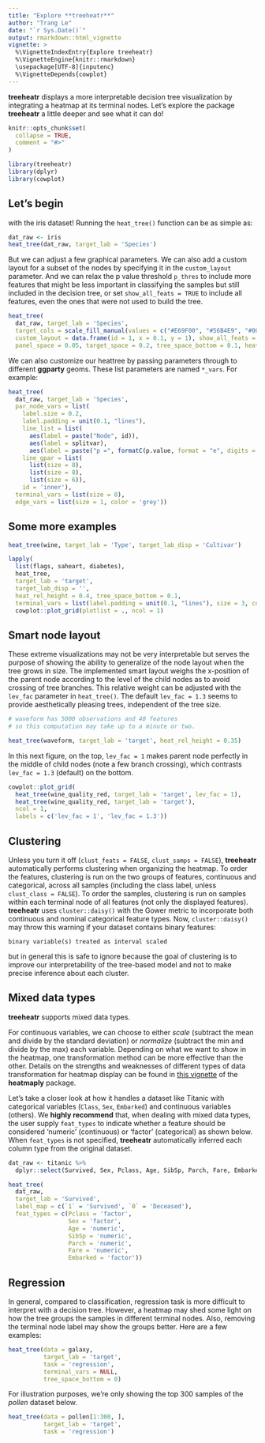 ```yaml
---
title: "Explore **treeheatr**"
author: "Trang Le"
date: "`r Sys.Date()`"
output: rmarkdown::html_vignette
vignette: >
  %\VignetteIndexEntry{Explore treeheatr}
  %\VignetteEngine{knitr::rmarkdown}
  \usepackage[UTF-8]{inputenc}
  %\VignetteDepends{cowplot}
---
```


**treeheatr** displays a more interpretable decision tree visualization by integrating a heatmap at its terminal nodes.
Let's explore the package **treeheatr** a little deeper and see what it can do!


```r
knitr::opts_chunk$set(
  collapse = TRUE,
  comment = "#>"
)
```

```r
library(treeheatr)
library(dplyr)
library(cowplot)
```

## Let's begin

with the iris dataset!
Running the `heat_tree()` function can be as simple as:

```r
dat_raw <- iris
heat_tree(dat_raw, target_lab = 'Species')
```

But we can adjust a few graphical parameters.
We can also add a custom layout for a subset of the nodes by specifying it in the `custom_layout` parameter.
And we can relax the p value threshold `p_thres` to include more features that might be less important in classifying the samples but still included in the decision tree, or set `show_all_feats = TRUE` to include all features, even the ones that were not used to build the tree.

```r
heat_tree(
  dat_raw, target_lab = 'Species',
  target_cols = scale_fill_manual(values = c("#E69F00", "#56B4E9", "#009E73")),
  custom_layout = data.frame(id = 1, x = 0.1, y = 1), show_all_feats = TRUE,
  panel_space = 0.05, target_space = 0.2, tree_space_bottom = 0.1, heat_rel_height = 0.4)
```

We can also customize our heattree by passing parameters through to different **ggparty** geoms.
These list parameters are named `*_vars`.
For example:

```r
heat_tree(
  dat_raw, target_lab = 'Species',
  par_node_vars = list(
    label.size = 0.2,
    label.padding = unit(0.1, "lines"),
    line_list = list(
      aes(label = paste("Node", id)),
      aes(label = splitvar),
      aes(label = paste("p =", formatC(p.value, format = "e", digits = 2)))),
    line_gpar = list(
      list(size = 8),
      list(size = 8),
      list(size = 6)),
    id = 'inner'),
  terminal_vars = list(size = 0),
  edge_vars = list(size = 1, color = 'grey'))
```

## Some more examples

```r
heat_tree(wine, target_lab = 'Type', target_lab_disp = 'Cultivar')
```

```r
lapply(
  list(flags, saheart, diabetes), 
  heat_tree, 
  target_lab = 'target', 
  target_lab_disp = '',
  heat_rel_height = 0.4, tree_space_bottom = 0.1, 
  terminal_vars = list(label.padding = unit(0.1, "lines"), size = 3, color = 'white')) %>% 
  cowplot::plot_grid(plotlist = ., ncol = 1)
```


## Smart node layout

These extreme visualizations may not be very interpretable but serves the purpose of showing the ability to generalize of the node layout when the tree grows in size.
The implemented smart layout weighs the x-position of the parent node according to the level of the child nodes as to avoid crossing of tree branches.
This relative weight can be adjusted with the `lev_fac` parameter in `heat_tree()`.
The default `lev_fac = 1.3` seems to provide aesthetically pleasing trees, independent of the tree size.

```r
# waveform has 5000 observations and 40 features
# so this computation may take up to a minute or two.

heat_tree(waveform, target_lab = 'target', heat_rel_height = 0.35)
```

In this next figure, on the top, `lev_fac = 1` makes parent node perfectly in the middle of child nodes (note a few branch crossing), which contrasts `lev_fac = 1.3` (default) on the bottom.

```r
cowplot::plot_grid(
  heat_tree(wine_quality_red, target_lab = 'target', lev_fac = 1),
  heat_tree(wine_quality_red, target_lab = 'target'),
  ncol = 1,
  labels = c('lev_fac = 1', 'lev_fac = 1.3'))
```

## Clustering

Unless you turn it off (`clust_feats = FALSE`, `clust_samps = FALSE`), **treeheatr** automatically performs clustering when organizing the heatmap.
To order the features, clustering is run on the two groups of features, continuous and categorical, across all samples (including the class label, unless `clust_class = FALSE`).
To order the samples, clustering is run on samples within each terminal node of all features (not only the displayed features).
**treeheatr** uses `cluster::daisy()` with the Gower metric to incorporate both continuous and nominal categorical feature types.
Now, `cluster::daisy()` may throw this warning if your dataset contains binary features:

```binary variable(s) treated as interval scaled```

but in general this is safe to ignore because the goal of clustering is to improve our interpretability of the tree-based model and not to make precise inference about each cluster.

## Mixed data types

**treeheatr** supports mixed data types.

For continuous variables, we can choose to either *scale* (subtract the mean and divide by the standard deviation) or *normalize* (subtract the min and divide by the max) each variable.
Depending on what we want to show in the heatmap, one transformation method can be more effective than the other.
Details on the strengths and weaknesses of different types of data transformation for heatmap display can be found in [this vignette](https://cran.r-project.org/package=heatmaply/vignettes/heatmaply.html#data-transformation-scaling-normalize-and-percentize) of the **heatmaply** package.

Let's take a closer look at how it handles a dataset like Titanic with categorical variables (`Class`, `Sex`, `Embarked`) and continuous variables (others).
We **highly recommend** that, when dealing with mixed data types, the user supply `feat_types` to indicate whether a feature should be considered 'numeric' (continuous) or 'factor' (categorical) as shown below.
When `feat_types` is not specified, **treeheatr** automatically inferred each column type from the original dataset.

```r
dat_raw <- titanic %>%
  dplyr::select(Survived, Sex, Pclass, Age, SibSp, Parch, Fare, Embarked)

heat_tree(
  dat_raw,
  target_lab = 'Survived',
  label_map = c(`1` = 'Survived', `0` = 'Deceased'),
  feat_types = c(Pclass = 'factor',
                 Sex = 'factor',
                 Age = 'numeric',
                 SibSp = 'numeric',
                 Parch = 'numeric',
                 Fare = 'numeric',
                 Embarked = 'factor'))
```


## Regression

In general, compared to classification, regression task is more difficult to interpret with a decision tree.
However, a heatmap may shed some light on how the tree groups the samples in different terminal nodes.
Also, removing the terminal node label may show the groups better.
Here are a few examples:


```r
heat_tree(data = galaxy,
          target_lab = 'target',
          task = 'regression',
          terminal_vars = NULL,
          tree_space_bottom = 0)
```


For illustration purposes, we're only showing the top 300 samples of the *pollen* dataset below.

```r
heat_tree(data = pollen[1:300, ],
          target_lab = 'target',
          task = 'regression')
```

